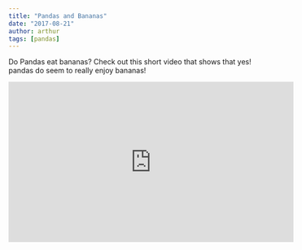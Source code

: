 ```yaml
---
title: "Pandas and Bananas"
date: "2017-08-21"
author: arthur
tags: [pandas]
---
```


Do Pandas eat bananas? Check out this short video that shows that yes! pandas do
seem to really enjoy bananas!

<iframe
  width="560"
  height="315"
  src="https://www.youtube.com/embed/4SZl1r2O_bY"
  frameborder="0"
  allowfullscreen
/>
